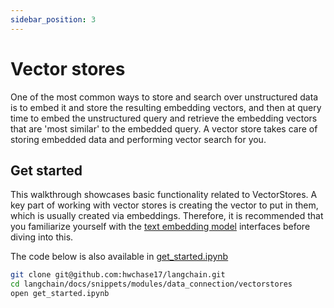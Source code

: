 ```yaml
---
sidebar_position: 3
---
```

# Vector stores

One of the most common ways to store and search over unstructured data is to embed it and store the resulting embedding
vectors, and then at query time to embed the unstructured query and retrieve the embedding vectors that are
'most similar' to the embedded query. A vector store takes care of storing embedded data and performing vector search
for you.

## Get started

This walkthrough showcases basic functionality related to VectorStores. A key part of working with vector stores is creating the vector to put in them, which is usually created via embeddings. Therefore, it is recommended that you familiarize yourself with the [text embedding model](/docs/modules/model_io/models/embeddings.html) interfaces before diving into this.

The code below is also available in [get_started.ipynb](/docs/snippets/modules/data_connection/vectorstores/get_started.ipynb)

```sh
git clone git@github.com:hwchase17/langchain.git
cd langchain/docs/snippets/modules/data_connection/vectorstores
open get_started.ipynb
```


<GetStarted/>
